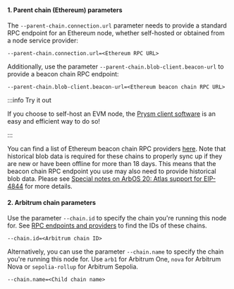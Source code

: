 <!--
    Breaking the title ordering here (it should be h3 instead of h4) so these titles don't appear in the right-hand sidebar
-->

#### 1. Parent chain (Ethereum) parameters

The `--parent-chain.connection.url` parameter needs to provide a standard RPC endpoint for an Ethereum node, whether self-hosted or obtained from a node service provider:

```shell
--parent-chain.connection.url=<Ethereum RPC URL>
```

Additionally, use the parameter `--parent-chain.blob-client.beacon-url` to provide a beacon chain RPC endpoint:

```shell
--parent-chain.blob-client.beacon-url=<Ethereum beacon chain RPC URL>
```

:::info Try it out

If you choose to self-host an EVM node, the [Prysm client software](https://www.offchainlabs.com/prysm/docs) is an easy and efficient way to do so! 

:::

You can find a list of Ethereum beacon chain RPC providers [here](/run-arbitrum-node/04-l1-ethereum-beacon-chain-rpc-providers.mdx). Note that historical blob data is required for these chains to properly sync up if they are new or have been offline for more than 18 days. This means that the beacon chain RPC endpoint you use may also need to provide historical blob data. Please see [Special notes on ArbOS 20: Atlas support for EIP-4844](/run-arbitrum-node/arbos-releases/arbos20.mdx#special-notes-on-arbos-20-atlas-support-for-eip-4844) for more details.

#### 2. Arbitrum chain parameters

Use the parameter `--chain.id` to specify the chain you're running this node for. See [RPC endpoints and providers](/build-decentralized-apps/reference/01-node-providers.mdx) to find the IDs of these chains.

```shell
--chain.id=<Arbitrum chain ID>
```

Alternatively, you can use the parameter `--chain.name` to specify the chain you're running this node for. Use `arb1` for Arbitrum One, `nova` for Arbitrum Nova or `sepolia-rollup` for Arbitrum Sepolia.

```shell
--chain.name=<Child chain name>
```
